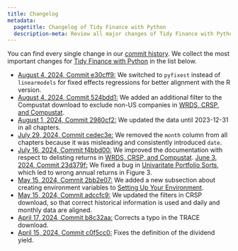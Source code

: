 ```yaml
---
title: Changelog
metadata:
  pagetitle: Changelog of Tidy Finance with Python
  description-meta: Review all major changes of Tidy Finance with Python since the book publication in 2024 
---
```


You can find every single change in our [commit history](https://github.com/tidy-finance/website/commits/main). We collect the most important changes for [Tidy Finance with Python](index.qmd) in the list below. 

- [August 4, 2024, Commit e30cff9:](https://github.com/tidy-finance/website/commit/e30cff9f615d3250b502484e66fd5c938deb140c) We switched to `pyfixest` instead of `linearmodels` for fixed effects regressions for better alignment with the R version. 
- [August 4, 2024, Commit 524bdd1:](https://github.com/tidy-finance/website/commit/524bdd1561e72814fa0524a09c3b8b78fb4d3030) We added an additional filter to the Compustat download to exclude non-US companies in [WRDS, CRSP, and Compustat](wrds-crsp-and-compustat.qmd). 
- [August 1, 2024, Commit 2980cf2:](https://github.com/tidy-finance/website/commit/2980cf2881986862ee6d5a19f5b9cc43cf4ccfef) We updated the data until 2023-12-31 in all chapters.
- [July 29, 2024, Commit cedec3e:](https://github.com/tidy-finance/website/commit/cedec3efda10360da8a44319a199d73e71832467) We removed the `month` column from all chapters because it was misleading and consistently introduced `date`.
- [July 16, 2024, Commit f4bbd00:](https://github.com/tidy-finance/website/commit/f4bbd00bc2ea87fd263c5535a6cf0b25f292fb1d) We improved the documentation with respect to delisting returns in [WRDS, CRSP, and Compustat](wrds-crsp-and-compustat.qmd). 
 [June 3, 2024, Commit 23d379f:](https://github.com/tidy-finance/website/commit/23d379faa13a05dc9d2bd0a34df583adf408c477) We fixed a bug in [Univaritate Portfolio Sorts](univariate-portfolio-sorts.qmd), which led to wrong annual returns in Figure 3. 
- [May 15, 2024, Commit 2bb2e07:](https://github.com/tidy-finance/website/commit/2bb2e07db91d4c1886d40616fc7cade0df80b67f) We added a new subsection about creating environment variables to [Setting Up Your Environment](setting-up-your-environment.qmd).
- [May 15, 2024, Commit adccfc9:](https://github.com/tidy-finance/website/commit/adccfc93511cfa16f254e13d86a7649b72b996c9) We updated the filters in CRSP download, so that correct historical information is used and daily and monthly data are aligned.
- [April 17, 2024, Commit b8c32aa:](https://github.com/tidy-finance/website/commit/b8c32aae5b4b81724f0ab071ab5035588f75b52f) Corrects a typo in the TRACE download.
- [April 15, 2024, Commit c0f5cc0:](https://github.com/tidy-finance/website/commit/c0f5cc09e00d9ab7f6dfc9eb55f89ed2fc090a02) Fixes the definition of the dividend yield.
